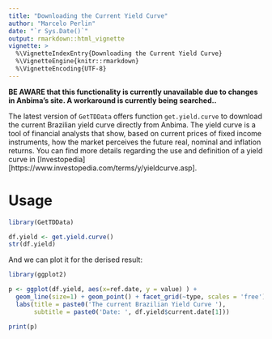 ```yaml
---
title: "Downloading the Current Yield Curve"
author: "Marcelo Perlin"
date: "`r Sys.Date()`"
output: rmarkdown::html_vignette
vignette: >
  %\VignetteIndexEntry{Downloading the Current Yield Curve}
  %\VignetteEngine{knitr::rmarkdown}
  %\VignetteEncoding{UTF-8}
---
```


**BE AWARE that this functionality is currently unavailable due to changes in Anbima's site. A workaround is currently being searched..**

The latest version of `GetTDData` offers function `get.yield.curve` to download the current Brazilian yield curve directly from Anbima. The yield curve is a tool of financial analysts that show, based on current prices of fixed income instruments, how the market perceives the future real, nominal and inflation returns. You can find more details regarding the use and definition of a yield curve in [Investopedia][https://www.investopedia.com/terms/y/yieldcurve.asp].

# Usage

```r
library(GetTDData)

df.yield <- get.yield.curve()  
str(df.yield)
```

And we can plot it for the derised result:

```r
library(ggplot2)

p <- ggplot(df.yield, aes(x=ref.date, y = value) ) +
  geom_line(size=1) + geom_point() + facet_grid(~type, scales = 'free') + 
  labs(title = paste0('The current Brazilian Yield Curve '),
       subtitle = paste0('Date: ', df.yield$current.date[1]))     

print(p)  
  

```

